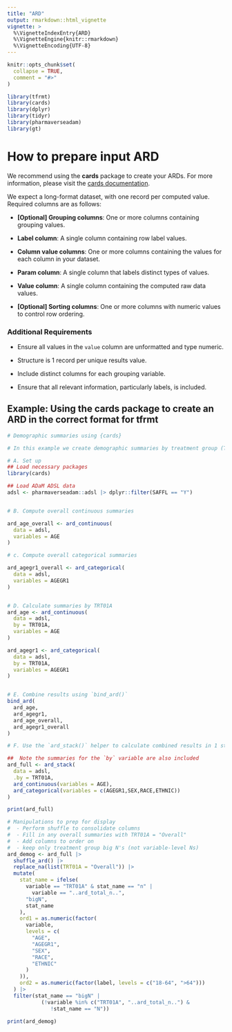 ```yaml
---
title: "ARD"
output: rmarkdown::html_vignette
vignette: >
  %\VignetteIndexEntry{ARD}
  %\VignetteEngine{knitr::rmarkdown}
  %\VignetteEncoding{UTF-8}
---
```


```r
knitr::opts_chunk$set(
  collapse = TRUE,
  comment = "#>"
)
```

```r
library(tfrmt)
library(cards)
library(dplyr)
library(tidyr)
library(pharmaverseadam)
library(gt)
```

# How to prepare input ARD

We recommend using the **cards** package to create your ARDs. For more information, please visit the [cards documentation](https://insightsengineering.github.io/cards/latest-tag/index.html).

We expect a long-format dataset, with one record per computed value. Required columns are as follows:

-   **[Optional] Grouping columns**: One or more columns containing grouping values.

-   **Label column**: A single column containing row label values.

-   **Column value columns**: One or more columns containing the values for each column in your dataset.

-   **Param column**: A single column that labels distinct types of values.

-   **Value column**: A single column containing the computed raw data values.

-   **[Optional] Sorting columns**: One or more columns with numeric values to control row ordering.

### Additional Requirements

-   Ensure all values in the `value` column are unformatted and type numeric.

-   Structure is 1 record per unique results value. 

-   Include distinct columns for each grouping variable.

-   Ensure that all relevant information, particularly labels, is included.

## Example: Using the **cards** package to create an ARD in the correct format for **tfrmt**

```r
# Demographic summaries using {cards}

# In this example we create demographic summaries by treatment group (TRT01A)

# A. Set up
## Load necessary packages
library(cards)

## Load ADaM ADSL data
adsl <- pharmaverseadam::adsl |> dplyr::filter(SAFFL == "Y")


# B. Compute overall continuous summaries

ard_age_overall <- ard_continuous(
  data = adsl,
  variables = AGE
)

# c. Compute overall categorical summaries

ard_agegr1_overall <- ard_categorical(
  data = adsl,
  variables = AGEGR1
)


# D. Calculate summaries by TRT01A
ard_age <- ard_continuous(
  data = adsl,
  by = TRT01A,
  variables = AGE
)

ard_agegr1 <- ard_categorical(
  data = adsl,
  by = TRT01A,
  variables = AGEGR1
)


# E. Combine results using `bind_ard()`
bind_ard(
  ard_age,
  ard_agegr1,
  ard_age_overall,
  ard_agegr1_overall
)

# F. Use the `ard_stack()` helper to calculate combined results in 1 step

##  Note the summaries for the `by` variable are also included
ard_full <- ard_stack(
  data = adsl,
  .by = TRT01A,
  ard_continuous(variables = AGE),
  ard_categorical(variables = c(AGEGR1,SEX,RACE,ETHNIC))
)

print(ard_full)

# Manipulations to prep for display
#  - Perform shuffle to consolidate columns
#  - Fill in any overall summaries with TRT01A = "Overall"
#  - Add columns to order on
#  - keep only treatment group big N's (not variable-level Ns)
ard_demog <- ard_full |>
  shuffle_ard() |>
  replace_na(list(TRT01A = "Overall")) |>
  mutate(
    stat_name = ifelse(
      variable == "TRT01A" & stat_name == "n" |
        variable == "..ard_total_n..",
      "bigN",
      stat_name
    ),
    ord1 = as.numeric(factor(
      variable,
      levels = c(
        "AGE",
        "AGEGR1",
        "SEX",
        "RACE",
        "ETHNIC"
      )
    )),
    ord2 = as.numeric(factor(label, levels = c("18-64", ">64")))
  ) |>
  filter(stat_name == "bigN" |
           (!variable %in% c("TRT01A", "..ard_total_n..") &
              !stat_name == "N"))

print(ard_demog)
```
